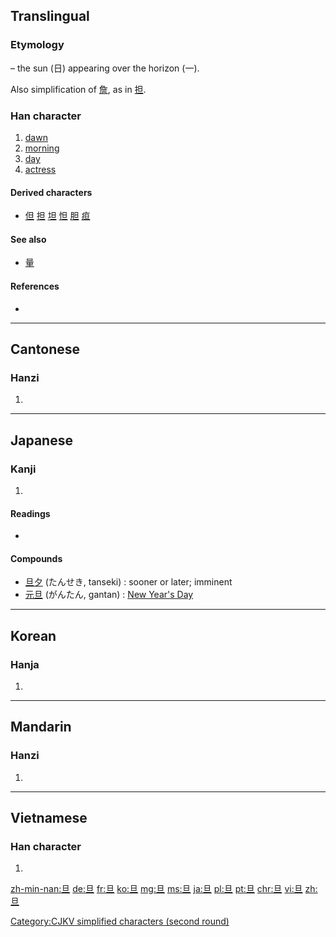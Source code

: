 {{also|蛋}}
==Translingual==

===Etymology===
{{Han compound|日|一|ls=ic}} – the sun (日) appearing over the horizon (一).

Also simplification of [[詹]], as in [[担]].

===Han character===
{{Han char|rn=72|rad=日|as=01|sn=5|four=6010<sub>0</sub>|canj=日一 (AM)|ids=⿱[[日]][[一]]}}

# [[dawn]]
# [[morning]]
# [[day]]
# [[actress]]

====Derived characters====
* [[但]] [[担]] [[坦]] [[怛]] [[胆]] [[疸]]

====See also====
* [[量]]<!-- unrelated, visually similar -->

====References====
* {{Han ref|kx=0489.030|dkj=13734|dj=0850.010|hdz=21483.010|uh=65E6|ud=26086|bh=A5B9|bd=42425}}

[[Category:CJKV simplified characters (second round)]]

----

==Cantonese==

===Hanzi===
{{yue-hanzi|jyut=[[daan3]]|y=daan3}}

# {{defn|lang=yue|sort=日01}}

----

==Japanese==

===Kanji===
{{ja-kanji|grade=|rs=日01}}

# {{defn|lang=ja|sort=日01}}

====Readings====
* {{ja-readings|on=[[たん]] (tan)|kun=[[あした]] (ashita)}}

====Compounds====
{{top2}}
* [[旦夕]] (たんせき, tanseki) : sooner or later; imminent
* [[元旦]] (がんたん, gantan) : [[New Year's Day]]
{{bottom}}

----

==Korean==

===Hanja===
{{ko-hanja|hangeul=[[단]]|eumhun=|rv=dan|mr=tan|y=tan}}

# {{defn|lang=ko|sort=日01}}

----

==Mandarin==

===Hanzi===
{{cmn-hanzi|pin=[[dàn]] ([[dan4]]), [[gā]] ([[ga1]])|wg=tan<sup>4</sup>, ka<sup>1</sup>}}

# {{defn|lang=cmn|sort=日01}}

----

==Vietnamese==

===Han character===
{{vi-hantu|[[đán]], [[đắn]], [[đến]]|rs=日01}}

# {{defn|lang=vi|sort=日01}}

[[zh-min-nan:旦]]
[[de:旦]]
[[fr:旦]]
[[ko:旦]]
[[mg:旦]]
[[ms:旦]]
[[ja:旦]]
[[pl:旦]]
[[pt:旦]]
[[chr:旦]]
[[vi:旦]]
[[zh:旦]]